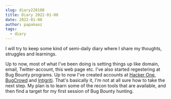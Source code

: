 ```yaml
---
slug: diary220108
title: Diary 2022-01-08
date: 2022-01-08
author: papakaoz
tags:
  - diary
---
```


I will try to keep some kind of semi-daily diary where I share my thoughts, struggles and learnings.

Up to now, most of what I've been doing is setting things up like domain, email, Twitter-account, this web page etc. I've also started regestering at
Bug Bounty programs. Up to now I've created accounts at [Hacker One](https://www.hackerone.com), [BugCrowd](https://www.bugcrowd.com) and
[Intigriti](https://www.intigriti.com). That's basically it, I'm not at all sure how to take the next step. My plan is to learn some of the recon tools
that are available, and then find a target for my first session of Bug Bounty hunting.
